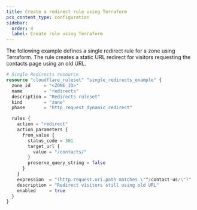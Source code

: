 ```yaml
---
title: Create a redirect rule using Terraform
pcx_content_type: configuration
sidebar:
  order: 4
  label: Create rule using Terraform
---
```



The following example defines a single redirect rule for a zone using Terraform. The rule creates a static URL redirect for visitors requesting the contacts page using an old URL.

```tf
# Single Redirects resource
resource "cloudflare_ruleset" "single_redirects_example" {
  zone_id     = "<ZONE_ID>"
  name        = "redirects"
  description = "Redirects ruleset"
  kind        = "zone"
  phase       = "http_request_dynamic_redirect"

  rules {
    action = "redirect"
    action_parameters {
      from_value {
        status_code = 301
        target_url {
          value = "/contacts/"
        }
        preserve_query_string = false
      }
    }
    expression  = "(http.request.uri.path matches \"^/contact-us/\")"
    description = "Redirect visitors still using old URL"
    enabled     = true
  }
}
```

<Render file="terraform-additional-resources" />
